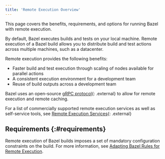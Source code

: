 ```yaml
---
title: 'Remote Execution Overview'
---
```


This page covers the benefits, requirements, and options for running Bazel
with remote execution.

By default, Bazel executes builds and tests on your local machine. Remote
execution of a Bazel build allows you to distribute build and test actions
across multiple machines, such as a datacenter.

Remote execution provides the following benefits:

*  Faster build and test execution through scaling of nodes available
   for parallel actions
*  A consistent execution environment for a development team
*  Reuse of build outputs across a development team

Bazel uses an open-source
[gRPC protocol](https://github.com/bazelbuild/remote-apis){: .external}
to allow for remote execution and remote caching.

For a list of commercially supported remote execution services as well as
self-service tools, see
[Remote Execution Services](https://www.bazel.build/remote-execution-services.html){: .external}

## Requirements {:#requirements}

Remote execution of Bazel builds imposes a set of mandatory configuration
constraints on the build. For more information, see
[Adapting Bazel Rules for Remote Execution](/versions/6.0.0/remote/rules).
